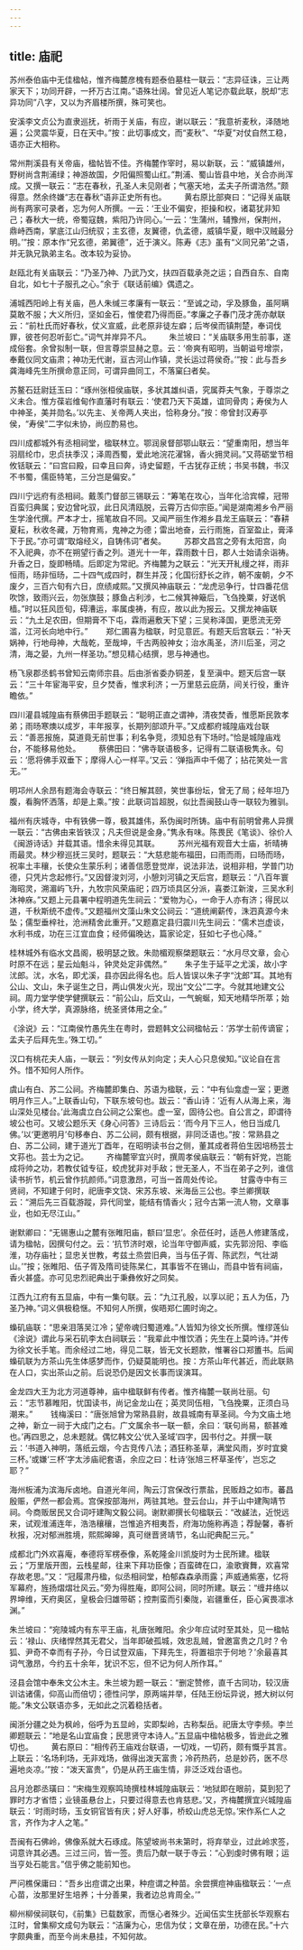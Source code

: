 ```yaml
---
---
---
```

title: 庙祀
---



苏州泰伯庙中无佳楹帖，惟齐梅麓彦槐有题泰伯墓柱一联云：“志异征诛，三让两家天下；功同开辟，一抔万古江南。”语殊壮阔。曾见近人笔记亦载此联，脱却“志异功同”八字，又以为齐眉楼所撰，殊可笑也。

安溪李文贞公为直隶巡抚，祈雨于关庙，有应，谢以联云：“我意祈麦秋，泽随地遍；公灵震华夏，日在天中。”按：此切事成文，而“麦秋”、“华夏”对仗自然工稳，语亦正大相称。

常州荆溪县有关帝庙，楹帖皆不佳。齐梅麓作宰时，易以新联，云：“威镇雄州，野树尚含荆浦绿；神游故国，夕阳偏照蜀山红。”荆浦、蜀山皆县中地，关合亦尚浑成。又撰一联云：“志在春秋，孔圣人未见刚者；气塞天地，孟夫子所谓浩然。”颇得意。然余终嫌“志在春秋”语非正史所有也。 　　黄右原比部奭曰：“记得关庙联尚有两家可录者，忘为何人所撰。一云：‘王业不偏安，拒操和权，诸葛犹非知己；春秋大一统，帝蜀寇魏，紫阳乃许同心。’一云：‘生蒲州，辅豫州，保荆州，鼎峙西南，掌底江山归统驭；主玄德，友翼德，仇孟德，威镇华夏，眼中汉贼最分明。’”按：原本作“兄玄德，弟翼德”，近于演义。陈寿《志》虽有“义同兄弟”之语，并无孰兄孰弟主名。改本较为妥协。

赵瓯北有关庙联云：“乃圣乃神、乃武乃文，扶四百载承尧之运；自西自东、自南自北，如七十子服孔之心。”余于《联话前编》偶遗之。

浦城西阳岭上有关庙，邑人朱缄三孝廉有一联云：“至诚之动，孚及豚鱼，虽阿瞒莫敢不服；大义所归，坚如金石，惟使君乃得而臣。”孝廉之子春门茂才箎亦献联云：“前杜氏而好春秋，仗义宣威，此老原非徒左癖；后岑侯而镇荆楚，奉词伐罪，彼苍何忍听彭亡。”词气并岸异不凡。 　　朱兰坡曰：“关庙联多用生前事，遂成俗套。余曾拟制一联，但言尊崇显赫之意。云：‘帝爽有昭明，当朝谥号增崇，奉戴仪同文庙肃；神功无代谢，亘古河山作镇，灵长运过蒋侯奇。’”按：此与吾乡龚海峰先生所撰命意正同，可谓异曲同工，不落窠臼者矣。

苏鳌石廷尉廷玉曰：“琢州张桓侯庙联，多状其雄纠语，究属莽夫气象，于尊崇之义未合。惟方葆岩维甸作直藩时有联云：‘使君乃天下英雄，谊同骨肉；寿侯为人中神圣，美并勋名。’以先主、关帝两人夹出，恰称身分。”按：帝曾封汉寿亭侯，“寿侯”二字似未协，尚应酌易也。

四川成都城外有丞相祠堂，楹联林立。鄂润泉督部鄂山联云：“望重南阳，想当年羽扇纶巾，忠贞扶季汉；泽周西蜀，爱此地浣花濯锦，香火拥灵祠。”又蒋砺堂节相攸铦联云：“曰宫曰殿，曰幸且曰奔，诗史留题，千古犹存正统；书吴书魏，书汉不书蜀，儒臣特笔，三分岂是偏安。”

四川宁远府有丞相祠。戴羡门督部三锡联云：“筹笔在攻心，当年化洽宾幪，冠带百蛮归典属；安边曾叱驭，此日风清瓯脱，云霄万古仰宗臣。”闻是湖南湘乡令严丽生学淦代撰。严本才士，摇笔故自不同。又闻严丽生作湘乡县龙王庙联云：“春耕夏耘，秋收冬藏，万物育焉，鬼神之为德；雷出地奋，云行雨施，百室盈止，膏泽下于民。”亦可谓“取熔经义，自铸伟词”者矣。 　　苏郡文昌宫之旁有太阳宫，向不入祀典，亦不在朔望行香之列。道光十一年，霖雨数十日，郡人士始请余诣祷。升香之日，旋即畅晴。后即定为常祀。齐梅麓为之联云：“光天开糺缦之祥，雨非恒雨，旸非恒旸，二十四气成四时，群生并茂；化国衍舒长之祚，朝不废朝，夕不废夕，三百六旬有六日，庶绩咸熙。”又撰风神庙联云：“龙虎忌争行，廿四番花信吹馀，致雨兴云，勿张旗鼓；豚鱼占利涉，七二候箕神簸后，飞刍挽粟，好送帆樯。”时以狂风匝旬，碍漕运，率属虔祷，有应，故以此为报云。又撰龙神庙联云：“九土足农田，但期膏不下屯，霖雨遍敷天下望；三吴称泽国，更愿流无旁滥，江河长向地中行。” 　　郑仁圃喜为楹联，时见意匠。有题天后宫联云：“补天娲神，行地母神，大哉乾，至哉坤，千古两般神女；治水禹圣，济川后圣，河之清，海之晏，九州一样圣功。”想见精心结撰，思与神通也。

杨飞泉郡丞鹤书曾知云南师宗县。后由浙省委办铜差，复至滇中。题天后宫一联云：“三十年宦海平安，旦夕焚香，惟求利济；一万里慈云庇荫，间关行役，重许瞻依。”

四川灌县城隍庙有蔡佛田手题联云：“聪明正直之谓神，清夜焚香，惟愿斯民敦孝弟；雨旸寒燠以成岁，丰年报享，长期列部颂升平。”又成都府城隍庙戏台联云：“善恶报施，莫道竟无前世事；利名争竞，须知总有下场时。”恰是城隍庙戏台，不能移易他处。 　　蔡佛田曰：“佛寺联语极多，记得有二联语极隽永。句云：‘愿将佛手双垂下；摩得人心一样平。’又云：‘弹指声中千偈了；拈花笑处一言无。’”

明邛州人余昂有题海会寺联云：“终日解其颐，笑世事纷坛，曾无了局；经年坦乃腹，看胸怀洒落，却是上乘。”按：此联词旨超脱，似比吾闽鼓山寺一联较为雅驯。

福州有庆城寺，中有铁佛一尊，极其雄伟，系伪闽时所铸。庙中有前明曾弗人异撰一联云：“古佛由来皆铁汉；凡夫但说是金身。”隽永有味。陈畏民《笔谈》、徐价人《闽游诗话》并载其语。惜余未得见其联。 　　苏州光福有观音大士庙，祈晴祷雨最灵。林少穆巡抚三吴时，题联云：“大慈悲能布福田，曰雨而雨，曰旸而旸，祝率土丰穰，长使众生蒙乐利；诸善信愿登觉岸，说法非法，说相非相，学普门功德，只凭片念起修行。”又因督浚刘河，小憩刘河镇之天后宫，题联云：“八百年寰海昭灵，溯湄屿飞升，九牧宗风荣庙祀；四万顷具区分派，喜娄江新浚，三吴水利沐神庥。”又题上元县署中程明道先生祠云：“爱物为心，一命于人亦有济；得民以道，千秋斯统不虚传。”又题福州文藻山朱文公祠云：“道统阐薪传，洙泗真源今未坠；儒型垂梓社，沧洲精舍此重开。”又题嘉定县归震川先生祠云：“儒术岂虚谈，水利书成，功在三江宜血食；经师偏晚达，篇家论定，狂如七子也心降。”

桂林城外有临水文昌阁，极明瑟之致。朱勋楣观察棨题联云：“水月尽文章，会心时原不在远；星云灿魁斗，钟灵处定非偶然。” 　　朱子生于延平之尤溪，故小字沋郎。沋，水名，即尤溪，县亦因此得名也。后人皆误以朱子字“沈郎”耳。其地有公山、文山，朱子诞生之日，两山俱发火光，现出“文公”二字。今就其地建文公祠。周力堂学使学健撰联云：“前公山，后文山，一气蜿蜒，知天地精华所萃；始小学，终大学，真源脉络，统圣贤体用之全。”

《涂说》云：“江南侯竹愚先生在粤时，尝题韩文公祠楹帖云：‘苏学士前传谪宦；孟夫子后拜先生。’殊工切。”

汉口有桃花夫人庙，一联云：“列女传从刘向定；夫人心只息侯知。”议论自在言外。惜不知何人所作。

虞山有白、苏二公祠。齐梅麓即集白、苏语为楹联，云：“中有仙龛虚一室；更邀明月作三人。”上联香山句，下联东坡句也。跋云：“香山诗：‘近有人从海上来，海山深处见楼台。’此海虞立白公祠之公案也。虚一室，固待公也。自公言之，即谓待坡公也可。又坡公题乐天《身心问答》三诗后云：‘而今月下三人，他日当成几佛。’以‘更邀明月’句移奉白、苏二公祠，颇有根据，非同泛语也。”按：常熟县之白、苏二公祠，建于道光丁酉年，在昭明读书台之侧，董其成者蒋伯生因培杨芸士文荪也。芸士为之记。 　　齐梅麓宰宜兴时，撰周孝侯庙联云：“朝有奸党，岂能成将帅之功，若教仗钺专征，蛟虎犹非对手敌；世无圣人，不当在弟子之列，谁信读书折节，机云曾作抗颜师。”词意激昂，可当一首周处传论。 　　甘露寺中有三贤祠，不知建于何时，祀唐李文饶、宋苏东坡、米海岳三公也。李兰卿撰联云：“溯后先三百载游蹤，异代同堂，能结有情香火；冠今古第一流人物，文章事业，也如无尽江山。”

谢默卿曰：“无锡惠山之麓有张睢阳庙，额曰‘显忠’。余莅任时，适邑人修建落成，请为楹帖，因撰句付之。云：‘抗节济时艰，论当年守御声威，实先郭汾阳、李临淮，功存庙社；显忠关世教，考兹土烝尝旧典，当与伍子胥、陈武烈，气壮湖山。’”按；张睢阳、伍子胥及隋司徒陈杲仁，其事皆不在锡山，而县中皆有祠庙，香火甚盛。亦可见忠烈祀典出于秉彝攸好之同矣。

江西九江府有五显庙，中有一集句联。云：“九江孔殷，以享以祀；五人为伍，乃圣乃神。”词义俱极稳惬。不知何人所撰，俟晤郑仁圃时询之。

蟂矶庙联：“思亲泪落吴江冷；望帝魂归蜀道难。”人皆知为徐文长所撰。惟缪莲仙《涂说》谓此与采石矶李太白祠联云：“我辈此中惟饮酒；先生在上莫吟诗。”并传为徐文长手笔。而余经过二地，得见二联，皆无文长题款，惟署谷口郑簠书。后闻蟂矶联为方茶山先生体感梦而作，仍疑莫能明也。按：方茶山年代甚近，而此联熟在人口，实出茶山之前。后说恐仍是因文长事而误演耳。

金龙四大王为北方河道尊神，庙中楹联鲜有传者。惟齐梅麓一联尚壮丽。句云：“志节慕睢阳，忧国读书，尚记金龙山在；英灵同伍相，飞刍挽粟，正须白马潮来。” 　　钱梅溪曰：“唐张旭曾为常熟县尉，故县城南有草圣祠。今为文庙土地之神，新立一祠于大成门之右。广文属余书一联一额，余曰：‘联句尚易，额甚难也。’再四思之，总未题就。偶忆韩文公‘优入圣域’四字，因书付之。并撰一联云：‘书道入神明，落纸云烟，今古竞传八法；酒狂称圣草，满堂风雨，岁时宜奠三杯。’或嫌‘三杯’字太涉庙祀套语，余应之曰：杜诗‘张旭三杯草圣传’，岂忘之耶？”

海州板浦为滨海斥卤地。自道光年间，陶云汀宫保改行票盐，民贩趋之如市。蕃昌殷赈，俨然一都会焉。宫保按部海州，两驻其地。登云台山，并于山中建陶靖节祠。今商贩居民又合词吁建陶文毅公祠。谢默卿撰长句楹联云：“改鹾法，近悦远来，试观淮浦连年，浩浩穰穰，岂惟追齐相夷吾，府海功施称再造；荐飶馨，春祈秋报，况对郁洲胜境，熙熙皞皞，真可继晋贤靖节，名山祀典配三元。”

成都北门外欢喜庵，奉德将军楞泰像，系乾隆金川凯旋时为士民所建。楹联云；“万里版开图，云栈星邮，往来下拜功臣像；百蛮碑在口，渝歌賨舞，欢喜常存故老思。”又：“冠履肃丹楹，似丞相祠堂，柏郁森森承雨露；声威通紫塞，忆将军幕府，旌扬熠熠壮风云。”旁为得胜庵，即阿公祠，同时所建。联云：“缠井络以界坤维，天府奥区，皇极会归雄带砺；控荆蛮而引秦陇，岩疆重任，臣心寅畏凛冰渊。”

朱兰坡曰：“宛陵城内有东平王庙，礼唐张睢阳。余少年应试时至其处，见一楹帖云：‘禄山、庆绪悍然其无君父，当年即破孤城，效忠乱贼，曾邀富贵之几时？令狐、尹奇不幸而有子孙，今日试登双庙，下拜先生，将置祖宗于何地？’余最喜其词气激昂，今约五十余年，犹识不忘，但不记为何人所作耳。”

泾县会馆中奉朱文公木主。朱兰坡为题一联云：“删定赞修，直千古同功，较汉唐训诂诸儒，仰高山而倍切；德性问学，原两端并举，任陆王纷坛异说，撼大树以何能。”朱文公联语亦多，无如此之沉着稳括者。

闽浙分疆之处为枫岭，俗呼为五显岭，实即梨岭，古称梨岳。祀唐太守李频。李兰卿题联云：“地是名山宜庙食；民思贤守本诗人。”五显庙中楹帖极多，皆逊此之雅切也。 　　黄右原曰：“相传药王庙戏台联语，一切戏，一切药，颇有慨乎其言。上联云：‘名场利场，无非戏场，做得出泼天富贵；冷药热药，总是妙药，医不尽遍地炎凉。’”按：“泼天富贵”，仍是从药王庙生情，非泛泛戏台语也。

吕月沧郡丞璜曰：“宋梅生观察鸣琦撰桂林城隍庙联云：‘地狱即在眼前，莫到犯了罪时方才省悟；业镜虽悬台上，只要过得意去也肯慈悲。’又，齐梅麓撰宜兴城隍庙联云：‘时雨时旸，玉女铜官皆有庆；好人好事，桥蛟山虎总无惊。’宋作系仁人之言，齐作为才人之笔。”

吾闽有石佛岭，佛像系就大石琢成。陈望坡尚书未第时，将弃举业，过此岭求签，词意许其必遇。三过三问，皆一签。贵后乃献一联于寺云：“心到虔时佛有眼；运当亨处石能言。”信乎佛之能前知也。

严问樵保庸曰：“吾乡出痘谓之出果，种痘谓之种苗。余尝撰痘神庙楹联云：‘一点心苗，汝那里好生培养；十分善果，我者边总肯周全。’”

柳州柳侯祠联句，《前集》已载数家，而惬心者殊少。近闻伍实生抚部长华观察右江时，曾集柳文成句为联云：“洁廉为心，忠信为仗；文章在册，功德在民。”十六字颇典重，而至今尚未悬挂，不知何故。
